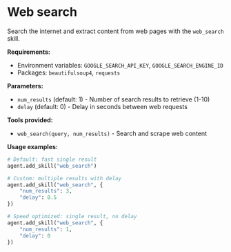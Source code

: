 # Web search

Search the internet and extract content from web pages with the `web_search` skill.

**Requirements:**
- Environment variables: `GOOGLE_SEARCH_API_KEY`, `GOOGLE_SEARCH_ENGINE_ID`
- Packages: `beautifulsoup4`, `requests`

**Parameters:**
- `num_results` (default: 1) - Number of search results to retrieve (1-10)
- `delay` (default: 0) - Delay in seconds between web requests

**Tools provided:**
- `web_search(query, num_results)` - Search and scrape web content

**Usage examples:**
```python
# Default: fast single result
agent.add_skill("web_search")

# Custom: multiple results with delay
agent.add_skill("web_search", {
    "num_results": 3,
    "delay": 0.5
})

# Speed optimized: single result, no delay
agent.add_skill("web_search", {
    "num_results": 1,
    "delay": 0
})
```
